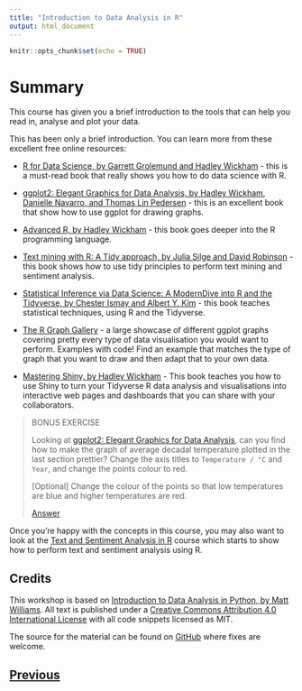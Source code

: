 ```yaml
---
title: "Introduction to Data Analysis in R"
output: html_document
---
```


```r
knitr::opts_chunk$set(echo = TRUE)
```

# Summary

This course has given you a brief introduction to the tools that can help you 
read in, analyse and plot your data.

This has been only a brief introduction. You can learn more from these
excellent free online resources:

* [R for Data Science, by Garrett Grolemund and Hadley Wickham](https://r4ds.had.co.nz) - 
  this is a must-read book that really shows you how to do data science with R.

* [ggplot2: Elegant Graphics for Data Analysis, by Hadley Wickham, Danielle Navarro, and Thomas Lin Pedersen](https://ggplot2-book.org) - 
  this is an excellent book that show how to use ggplot for drawing graphs.

* [Advanced R, by Hadley Wickham](https://adv-r.hadley.nz/index.html) - this book
  goes deeper into the R programming language.

* [Text mining with R: A Tidy approach, by Julia Silge and David Robinson](https://www.tidytextmining.com) - 
  this book shows how to use tidy principles to perform text mining and sentiment analysis.

* [Statistical Inference via Data Science: A ModernDive into R and the Tidyverse, by Chester Ismay and Albert Y. Kim ](https://moderndive.com) - 
  this book teaches statistical techniques, using R and the Tidyverse.

* [The R Graph Gallery](https://www.r-graph-gallery.com) - a large showcase of different
  ggplot graphs covering pretty every type of data visualisation you would want to 
  perform. Examples with code! Find an example that matches the type of graph that
  you want to draw and then adapt that to your own data.

* [Mastering Shiny, by Hadley Wickham](https://mastering-shiny.org) - This book teaches
  you how to use Shiny to turn your Tidyverse R data analysis and visualisations into
  interactive web pages and dashboards that you can share with your collaborators.
  

> BONUS EXERCISE
>
> Looking at [ggplot2: Elegant Graphics for Data Analysis](https://ggplot2-book.org), 
> can you find how to make the graph of average decadal temperature plotted in the 
> last section prettier? Change the axis titles to `Temperature / °C` and 
> `Year`, and change the points colour to red.
>
> [Optional] Change the colour of the points so that low temperatures are blue
> and higher temperatures are red.
>
> [Answer](summary_answer01.html)

Once you're happy with the concepts in this course, you may also want to look at 
the [Text and Sentiment Analysis in R](https://chryswoods.com/text_analysis_r) course 
which starts to show how to perform text and sentiment analysis using R.

## Credits

This workshop is based on [Introduction to Data Analysis in Python, by Matt Williams](https://milliams.com/courses/data_analysis_python).
All text is published under a 
[Creative Commons Attribution 4.0 International License](https://creativecommons.org/licenses/by/4.0/) 
with all code snippets licensed as MIT.

The source for the material can be found on 
[GitHub](https://github.com/chryswoods/siremol.org/tree/master/chryswoods.com/data_analysis_r) 
where fixes are welcome.

## [Previous](ggplot.html)
